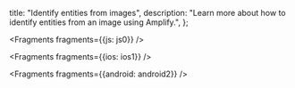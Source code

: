   title: "Identify entities from images",
  description: "Learn more about how to identify entities from an image using Amplify.",
};


<Fragments fragments={{js: js0}} />


<Fragments fragments={{ios: ios1}} />


<Fragments fragments={{android: android2}} />
